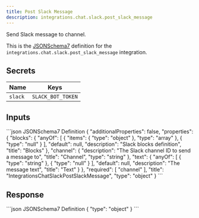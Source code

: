 ```yaml
---
title: Post Slack Message
description: integrations.chat.slack.post_slack_message
---
```


Send Slack message to channel.

This is the [JSONSchema7](https://json-schema.org/draft-07/json-schema-release-notes) definition for the `integrations.chat.slack.post_slack_message` integration.


## Secrets
| Name | Keys |
| --- | --- |
| `slack` | `SLACK_BOT_TOKEN` |

## Inputs

<CodeGroup>
```json JSONSchema7 Definition
{
    "additionalProperties": false,
    "properties": {
        "blocks": {
            "anyOf": [
                {
                    "items": {
                        "type": "object"
                    },
                    "type": "array"
                },
                {
                    "type": "null"
                }
            ],
            "default": null,
            "description": "Slack blocks definition",
            "title": "Blocks"
        },
        "channel": {
            "description": "The Slack channel ID to send a message to",
            "title": "Channel",
            "type": "string"
        },
        "text": {
            "anyOf": [
                {
                    "type": "string"
                },
                {
                    "type": "null"
                }
            ],
            "default": null,
            "description": "The message text",
            "title": "Text"
        }
    },
    "required": [
        "channel"
    ],
    "title": "IntegrationsChatSlackPostSlackMessage",
    "type": "object"
}
```

</CodeGroup>

## Response

<CodeGroup>
```json JSONSchema7 Definition
{
    "type": "object"
}
```

</CodeGroup>
